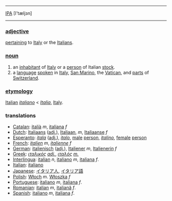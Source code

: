 ----
[[IPA]] [I'tæljзn]
----

===[[adjective]]===

[[pertain|pertaining]] to [[Italy]] or the [[Italian|Italians]].

===[[noun]] ===

# an [[inhabitant]] of [[Italy]] or a [[person]] of Italian [[stock]].
# a [[language]] [[speak|spoken]] in [[Italy]], [[San Marino]], the [[Vatican]], and [[part|parts]] of [[Switzerland]].

===[[etymology]]=== 

[[Italian]] ''[[italiano]]'' < ''[[Italia]]'', [[Italy]].

===translations===

*[[Catalan]]: [[italià]] ''m'', [[italiana]] ''f''
*[[Dutch]]: [[Italiaans]] ([[adjective|adj.]]), [[Italiaan]], ''m'', [[Italiaanse]] ''f''
*[[Esperanto]]: ''[[itala]]'' ([[adjective|adj.]]), ''[[italo]]'', [[male]] [[person]], ''[[italino]]'', [[female]] [[person]]
*[[French]]: ''[[italien]]'' ''m'', ''[[italienne]]'' ''f''
*[[German]]: [[italienisch]] ([[adjective|adj.]]), [[Italiener]] ''m'', [[Italienerin]] ''f''
*[[Greek]]: ''[[ιταλικός]]'' ''[[adjective|adj.]]'', ''[[ιταλός]]'' ''[[masculine|m.]]''
*[[Interlingua]]: [[italian]] ''n'', [[italiano]]  ''m'', [[italiana]]  ''f''.
*[[Italian]]: [[italiano]]
*[[Japanese]]: [[イタリア人]], [[イタリア語]]
*[[Polish]]: [[Włoch]] ''m''. [[Włoszka]] ''f''
*[[Portuguese]]: [[italiano]] ''m'', [[italiana]] ''f''.
*[[Romanian]]: [[italian]] ''m'', [[italiană]] ''f''.
*[[Spanish]]: [[italiano]]  ''m'', [[italiana]]  ''f''.